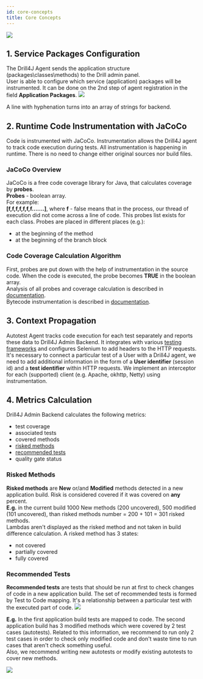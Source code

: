 ```yaml
---
id: core-concepts
title: Core Concepts
---
```


<Image src="/img/core-concept-diagram.jpg"/>

## 1. Service Packages Configuration
The Drill4J Agent sends the application structure (packages\classes\methods) to the Drill admin panel. <br/>
User is able to configure which service (application) packages will be instrumented. It can be done on the 2nd step of agent registration in the field **Application Packages**.
<Image src="/img/agent-registration-step2.png"/>

A line with hyphenation turns into an array of strings for backend.

## 2. Runtime Code Instrumentation with JaCoCo
	
Code is instrumented with JaCoCo. Instrumentation allows the Drill4J agent to track code execution during tests. All instrumentation is happening in runtime. There is no need to change either original sources nor build files.

### JaCoCo Overview

JaCoCo is a free code coverage library for Java, that calculates coverage by **probes**. <br/>
**Probes** - boolean array. <br/>
For example: <br/>
**[f,f,f,f,f,f,f.......]**, where **f** - false means that in the process, our thread of execution did not come across a line of code. This probes list exists for each class.
Probes are placed in different places (e.g.):
- at the beginning of the method
- at the beginning of the branch block

### Code Coverage Calculation Algorithm

First, probes are put down with the help of instrumentation in the source code.
When the code is executed, the probe becomes **TRUE** in the boolean array. <br/>
Analysis of all probes and coverage calculation is described in [documentation](https://www.jacoco.org/jacoco/trunk/index.html). <br/>
Bytecode instrumentation is described in [documentation](https://www.baeldung.com/java-instrumentation).
	
## 3. Context Propagation	
	
Autotest Agent tracks code execution for each test separately and reports these data to Drill4J Admin Backend. 
It integrates with various [testing frameworks](/docs/supported-frameworks) and configures Selenium to add headers to the HTTP requests. 
It's necessary to connect a particular test of a User with a Drill4J agent, we need to add additional information in the form of a **User identifier** (session id) and a **test identifier** within HTTP requests. 
We implement an interceptor for each (supported) client (e.g. Apache, okhttp, Netty) using instrumentation.

## 4. Metrics Calculation	
	
Drill4J Admin Backend calculates the following metrics:
- test coverage 
- associated tests
- covered methods
- [risked methods](/docs/core-concepts#risked-methods)
- [recommended tests](/docs/core-concepts#recommended-tests)
- quality gate status

### Risked Methods
**Risked methods** are **New** or/and **Modified** methods detected in a new application build. Risk is considered covered if it was covered on **any** percent. <br/>
**E.g.** in the current build 1000 New methods (200 uncovered), 500 modified (101 uncovered), than risked methods number = 200 + 101 = 301 risked methods. <br/> 
Lambdas aren't displayed as the risked method and not taken in build difference calculation.
A risked method has 3 states:
- not covered 
- partially covered
- fully covered

### Recommended Tests
**Recommended tests** are tests that should be run at first to check changes of code in a new application build.
The set of recommended tests is formed by Test to Code mapping. It's a relationship between a particular test with the executed part of code.
<Image src="/img/test-to-code-mapping.png"/>

**E.g.**  In the first application build tests are mapped to code. The second application build has 3 modified methods which were covered by 2 test cases (autotests).
Related to this information, we recommend to run only 2 test cases in order to check only modified code and don't waste time to run cases that aren't check something useful. <br/> 
Also, we recommend writing new autotests or modify existing autotests to cover new methods.

<Image src="/img/recommended-tests.png"/>

